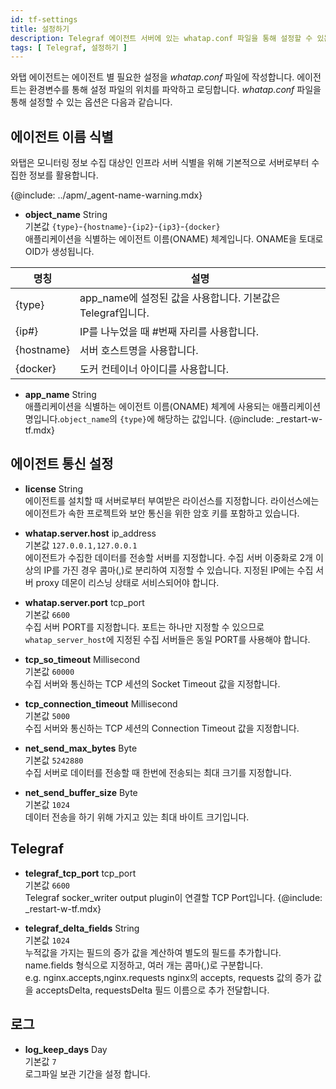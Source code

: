 ```yaml
---
id: tf-settings
title: 설정하기
description: Telegraf 에이전트 서버에 있는 whatap.conf 파일을 통해 설정할 수 있는 옵션에 대해 알아봅니다.
tags: [ Telegraf, 설정하기 ]
---
```


와탭 에이전트는 에이전트 별 필요한 설정을 *whatap.conf* 파일에 작성합니다. 에이전트는 환경변수를 통해 설정 파일의 위치를 파악하고 로딩합니다. *whatap.conf* 파일을 통해 설정할 수 있는 옵션은 다음과 같습니다.

## 에이전트 이름 식별

와탭은 모니터링 정보 수집 대상인 인프라 서버 식별을 위해 기본적으로 서버로부터 수집한 정보를 활용합니다. 

{@include: ../apm/_agent-name-warning.mdx}

* **object_name** <span class='type'>String</span><br/>
기본값 `{type}`-`{hostname}`-`{ip2}`-`{ip3}`-`{docker}`<br/>애플리케이션을 식별하는 에이전트 이름(ONAME) 체계입니다. ONAME을 토대로 OID가 생성됩니다.

 |명칭|설명|
 |----|----|
 |{type}|app_name에 설정된 값을 사용합니다. 기본값은 Telegraf입니다.|
 |{ip#}|IP를 나누었을 때 #번째 자리를 사용합니다.|
 |{hostname}|서버 호스트명을 사용합니다.|
 |{docker}|도커 컨테이너 아이디를 사용합니다.|

* **app_name** <span class='type'>String</span><br/>
    애플리케이션을 식별하는 에이전트 이름(ONAME) 체계에 사용되는 애플리케이션 명입니다.`object_name`의 `{type}`에 해당하는 값입니다.
{@include: _restart-w-tf.mdx}

## 에이전트 통신 설정

* **license** <span class='type'>String</span><br/>
    에이전트를 설치할 때 서버로부터 부여받은 라이선스를 지정합니다. 라이선스에는 에이전트가 속한 프로젝트와 보안 통신을 위한 암호 키를 포함하고 있습니다.

* **whatap.server.host** <span class='type'>ip_address</span><br/>
기본값 `127.0.0.1,127.0.0.1`<br/>에이전트가 수집한 데이터를 전송할 서버를 지정합니다. 수집 서버 이중화로 2개 이상의 IP를 가진 경우 콤마(,)로 분리하여 지정할 수 있습니다. 지정된 IP에는 수집 서버 proxy 데몬이 리스닝 상태로 서비스되어야 합니다.

* **whatap.server.port** <span class='type'>tcp_port</span><br/>
기본값 `6600`<br/>수집 서버 PORT를 지정합니다. 포트는 하나만 지정할 수 있으므로 `whatap_server_host`에 지정된 수집 서버들은 동일 PORT를 사용해야 합니다.

* **tcp_so_timeout** <span class='type'>Millisecond</span><br/>
기본값 `60000`<br/>수집 서버와 통신하는 TCP 세션의 Socket Timeout 값을 지정합니다.

* **tcp_connection_timeout** <span class='type'>Millisecond</span><br/>
기본값 `5000`<br/>수집 서버와 통신하는 TCP 세션의 Connection Timeout 값을 지정합니다.

* **net_send_max_bytes** <span class='type'>Byte</span><br/>
기본값 `5242880`<br/>수집 서버로 데이터를 전송할 때 한번에 전송되는 최대 크기를 지정합니다.

* **net_send_buffer_size** <span class='type'>Byte</span><br/>
기본값 `1024`<br/>데이터 전송을 하기 위해 가지고 있는 최대 바이트 크기입니다. 

## Telegraf

* **telegraf_tcp_port** <span class='type'>tcp_port</span><br/>
기본값 `6600`<br/>Telegraf socker_writer output plugin이 연결할 TCP Port입니다.
{@include: _restart-w-tf.mdx}

* **telegraf_delta_fields** <span class='type'>String</span><br/>
기본값 `1024`  
    누적값을 가지는 필드의 증가 값을 계산하여 별도의 필드를 추가합니다. name.fields 형식으로 지정하고, 여러 개는 콤마(,)로 구분합니다.  
    e.g. nginx.accepts,nginx.requests nginx의 accepts, requests 값의 증가 값을 acceptsDelta, requestsDelta 필드 이름으로 추가 전달합니다.

## 로그

* **log_keep_days** <span class='type'>Day</span><br/>
기본값 `7`<br/>로그파일 보관 기간을 설정 합니다.

